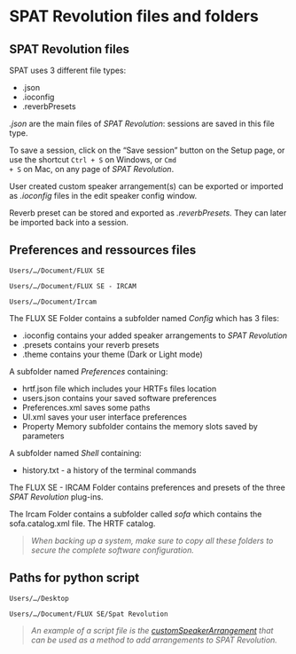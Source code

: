 # SPAT Revolution files and folders

## SPAT Revolution files

SPAT uses 3 different file types:

* .json
* .ioconfig
* .reverbPresets

*.json* are the main files of  _SPAT Revolution_: sessions are saved in this file type.

To save a session, click on the "Save session" button on the Setup page, or use the shortcut <code>Ctrl + S</code> on Windows, or <code>Cmd + S</code> on Mac, on any page of  _SPAT Revolution_.

User created custom speaker arrangement(s) can be exported or imported as *.ioconfig* files in the edit speaker config window.

Reverb preset can be stored and exported as *.reverbPresets.* They can later be imported back into a session.

## Preferences and ressources files

<code>Users/.../Document/FLUX SE</code>

<code>Users/.../Document/FLUX SE - IRCAM</code>

<code>Users/.../Document/Ircam</code>

The FLUX SE Folder contains a subfolder named *Config*  which has 3 files:  

* .ioconfig contains your added speaker arrangements to  _SPAT Revolution_
* .presets contains your reverb presets
* .theme contains your theme (Dark or Light mode)

A subfolder named *Preferences* containing:

*  hrtf.json file which includes your HRTFs files location
*  users.json contains your saved software preferences
*  Preferences.xml saves some paths
*  UI.xml saves your user interface preferences
*  Property Memory subfolder contains the memory slots saved by parameters

A subfolder named *Shell* containing:

*  history.txt - a history of the terminal commands

The FLUX SE - IRCAM Folder contains preferences and presets of the three _SPAT Revolution_ plug-ins.

The Ircam Folder contains a subfolder called *sofa* which contains the sofa.catalog.xml file. The HRTF catalog.

> *When backing up a system, make sure to copy all these folders to secure the complete software configuration.*

## Paths for python script

<code>Users/.../Desktop</code>

<code>Users/.../Document/FLUX SE/Spat Revolution</code>

> *An example of a script file is the [customSpeakerArrangement](https://public.3.basecamp.com/p/rQStK3igPkaXisYS4Gs5sJ2g/upload/download/customSpeakerArrangement.py?disposition=attachment) that can be used as a method to add arrangements to  _SPAT Revolution_.*
